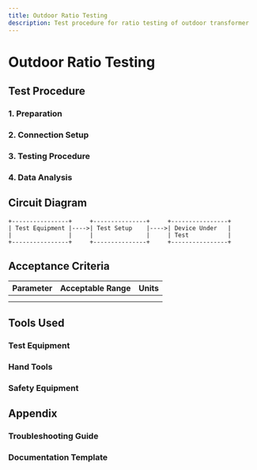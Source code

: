 ```yaml
---
title: Outdoor Ratio Testing
description: Test procedure for ratio testing of outdoor transformer
---
```


# Outdoor Ratio Testing

## Test Procedure

### 1. Preparation

### 2. Connection Setup

### 3. Testing Procedure

### 4. Data Analysis

## Circuit Diagram

```
+----------------+     +---------------+     +----------------+
| Test Equipment |---->| Test Setup    |---->| Device Under   |
|                |     |               |     | Test           |
+----------------+     +---------------+     +----------------+
```

## Acceptance Criteria

| Parameter | Acceptable Range | Units |
|-----------|------------------|-------|
|           |                  |       |
|           |                  |       |

## Tools Used

### Test Equipment

### Hand Tools

### Safety Equipment

## Appendix

### Troubleshooting Guide

### Documentation Template
